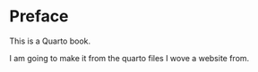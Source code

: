 # Preface {.unnumbered}

This is a Quarto book.

I am going to make it from the quarto files I wove a website from.
